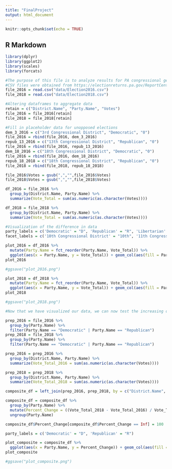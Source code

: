 ---
title: "FinalProject"
output: html_document
---

```{r setup, include=FALSE}
knitr::opts_chunk$set(echo = TRUE)
```

## R Markdown
```{r}
library(dplyr)
library(ggplot2)
library(scales)
library(forcats)

#The purpose of this file is to analyze results for PA congressional general elections from 2016 and 2018 to following the redistricting lawsuit.
#CSV files were obtained from https://electionreturns.pa.gov/ReportCenter/Reports
file_2016 = read.csv("data/Election2016.csv")
file_2018 = read.csv("data/Election2018.csv")

#Altering dataframes to aggregate data
retain = c("District.Name", "Party.Name", "Votes")
file_2016 = file_2016[retain]
file_2018 = file_2018[retain]

#Fill in placeholder data for unopposed elections
dem_3_2016 = c("3rd Congressional District", "Democratic", "0")
file_2016 = rbind(file_2016, dem_3_2016)
repub_13_2016 = c("13th Congressional District", "Republican", "0")
file_2016 = rbind(file_2016, repub_13_2016)
dem_18_2016 = c("18th Congressional District", "Democratic", "0")
file_2016 = rbind(file_2016, dem_18_2016)
repub_18_2018 = c("18th Congressional District", "Republican", "0")
file_2018 = rbind(file_2018, repub_18_2018)

file_2016$Votes = gsub(",","",file_2016$Votes)
file_2018$Votes = gsub(",","",file_2018$Votes)

df_2016 = file_2016 %>%
  group_by(District.Name, Party.Name) %>%
  summarize(Vote_Total = sum(as.numeric(as.character(Votes))))

df_2018 = file_2018 %>%
  group_by(District.Name, Party.Name) %>%
  summarize(Vote_Total = sum(as.numeric(as.character(Votes))))

#Visualization of the difference in data
party_labels = c('Democratic' = "D", 'Republican' = "R", 'Libertarian' = "L")
facet_labels = c('10th Congressional District' = "10th", '11th Congressional District' = "11th", '12th Congressional District' = "12th", '13th Congressional District' = "13th", '14th Congressional District' = "14th", '15th Congressional District' = "15th", '16th Congressional District' = "16th", '17th Congressional District' = "17th", '18th Congressional District' = "18th", '1st Congressional District' = "1st", '2nd Congressional District' = "2nd", '3rd Congressional District' = "3rd", '4th Congressional District' = "4th", '5th Congressional District' = "5th", '6th Congressional District' = "6th", '7th Congressional District' = "7th", '8th Congressional District' = "8th", '9th Congressional District' = "9th")

plot_2016 = df_2016 %>%
  mutate(Party.Name = fct_reorder(Party.Name, Vote_Total)) %>%
  ggplot(aes(x = Party.Name, y = Vote_Total)) + geom_col(aes(fill = Party.Name), position = "dodge") + scale_x_discrete(labels = party_labels) + scale_y_continuous(labels = comma) + scale_fill_manual(values = c("blue", "red", "gold")) + facet_grid( ~ District.Name, labeller = as_labeller(facet_labels)) + labs(title = "Congressional Elections 2016", x = "Party", y = "Votes")
plot_2016

#ggsave("plot_2016.png")

plot_2018 = df_2018 %>%
  mutate(Party.Name = fct_reorder(Party.Name, Vote_Total)) %>%
  ggplot(aes(x = Party.Name, y = Vote_Total)) + geom_col(aes(fill = Party.Name), position = "dodge") + scale_x_discrete(labels = party_labels) + scale_y_continuous(labels = comma) + scale_fill_manual(values = c("blue", "red", "gold")) + facet_grid( ~ District.Name, labeller = as_labeller(facet_labels)) + labs(title = "Congressional Elections 2018", x = "Party", y = "Votes")
plot_2018

#ggsave("plot_2018.png")

#Now that we have visualized our data, we can now test the increasing or decreasing effect for political party votes.

prep_2016 = file_2016 %>%
  group_by(Party.Name) %>%
  filter(Party.Name == "Democratic" | Party.Name == "Republican")
prep_2018 = file_2018 %>%
  group_by(Party.Name) %>%
  filter(Party.Name == "Democratic" | Party.Name == "Republican")

prep_2016 = prep_2016 %>%
  group_by(District.Name, Party.Name) %>%
  summarize(Vote_Total_2016 = sum(as.numeric(as.character(Votes))))

prep_2018 = prep_2018 %>%
  group_by(District.Name, Party.Name) %>%
  summarize(Vote_Total_2018 = sum(as.numeric(as.character(Votes))))

composite_df = left_join(prep_2016, prep_2018, by = c("District.Name", "Party.Name"))

composite_df = composite_df %>%
  group_by(Party.Name) %>%
  mutate(Percent_Change = ((Vote_Total_2018 - Vote_Total_2016) / Vote_Total_2016) * 100) %>%
  ungroup(Party.Name)

composite_df$Percent_Change[composite_df$Percent_Change == Inf] = 100

party_labels = c('Democratic' = "D", 'Republican' = "R")

plot_composite = composite_df %>%
  ggplot(aes(x = Party.Name, y = Percent_Change)) + geom_col(aes(fill = Party.Name), position = "dodge") + scale_x_discrete(labels = party_labels) + scale_fill_manual(values = c("blue", "red")) + facet_grid( ~ District.Name, labeller = as_labeller(facet_labels)) + labs(title = "Percent Change 2016-2018", x = "Party", y = "Percentage")
plot_composite

#ggsave("plot_composite.png")
```